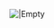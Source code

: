 [[Image:Mancala hole (0).png|{{{size|32px}}}|Empty]]<noinclude>

[[Category:播棋模板|{{PAGENAME}}]]
</noinclude>